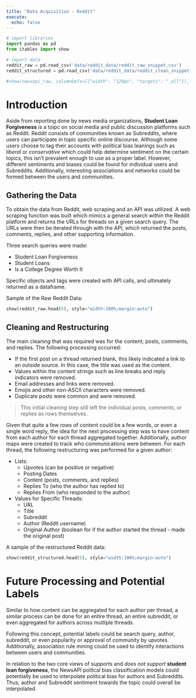 ```yaml
---
title: "Data Acquisition - Reddit"
execute:
  echo: false
---
```


```python
# import libraries
import pandas as pd
from itables import show

# import data
reddit_raw = pd.read_csv('data/reddit_data/reddit_raw_snippet.csv')
reddit_structured = pd.read_csv('data/reddit_data/reddit_clean_snippet.csv')

#show(newsapi_raw, columnDefs=[{"width": "120px", "targets": "_all"}], autoWidth=False, classes="display")
```

# Introduction

Aside from reporting done by news media organizations, **Student Loan Forgiveness** is a toipc on social media and public discussion platforms such as Reddit. Reddit consists of communities known as Subreddits, where users can participate in topic specific online discourse. Although some users choose to tag their accounts with political bias leanings such as *liberal* or *conservative* which could help determine sentiment on the certain topics, this isn't prevalent enough to use as a proper label. However, different sentiments and biases could be found for individual users and Subreddits. Additionally, interesting associations and networks could be formed between the users and communities.

## Gathering the Data

To obtain the data from Reddit, web scraping and an API was utilized. A web scraping function was built which mimics a general search within the Reddit platform and returns the URLs for threads on a given search query. The URLs were then be iterated through with the API, which returned the posts, comments, replies, and other supporting information.

Three search queries were made:

- Student Loan Forgiveness
- Student Loans
- Is a College Degree Worth It

Specific objects and tags were created with API calls, and ultimately returned as a dataframe.

Sample of the Raw Reddit Data:

```python
show(reddit_raw.head(5), style="width:100%;margin:auto")
```

## Cleaning and Restructuring

The main cleaning that was required was for the content; posts, comments, and replies. The following processing occurred:

- If the first post on a thread returned blank, this likely indicated a link to an outside source. In this case, the title was used as the content.
- Values within the content strings such as line breaks and reply indicators were removed.
- Email addresses and links were removed.
- Emojis and other non-ASCII characters were removed.
- Duplicate posts were common and were removed.

> This initial cleaning step still left the individual posts, comments, or replies as rows themselves.

Given that quite a few rows of content could be a few words, or even a single word reply, the idea for the next processing step was to have content from each author for each thread aggregated together. Additionally, author maps were created to track who communications were between. For each thread, the following restructuring was performed for a given author:

- Lists:
  - Upvotes (can be positive or negative)
  - Posting Dates
  - Content (posts, comments, and replies)
  - Replies To (who the author has replied to)
  - Replies From (who responded to the author)
- Values for Specific Threads:
  - URL
  - Title
  - Subreddit
  - Author (Reddit username)
  - Original Author (boolean for if the author started the thread - made the original post)

A sample of the restructured Reddit data:

```python
show(reddit_structured.head(5), style="width:100%;margin:auto")
```

# Future Processing and Potential Labels

Similar to how content can be aggregated for each author per thread, a similar process can be done for an entire thread, an entire subreddit, or even aggregated for authors across mutliple threads.

Following this concept, potential labels could be search query, author, subreddit, or even popularity or approval of community by upvotes. Additionally, association rule mining could be used to identify interactions between users and communities.

In relation to the two core views of *supports* and *does not support* **student loan forgiveness**, the NewsAPI politcal bias classification models could potentially be used to interpolate political bias for authors and Subreddits. Thus, author and Subreddit sentiment towards the topic could overall be interpolated.
